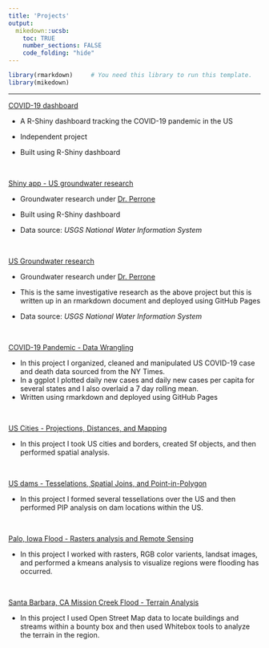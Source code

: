 ```yaml
---
title: 'Projects'
output:
  mikedown::ucsb:
    toc: TRUE
    number_sections: FALSE
    code_folding: "hide"
---
```

```r
library(rmarkdown)     # You need this library to run this template.
library(mikedown)   
```

***
[COVID-19 dashboard](https://angus-watters.shinyapps.io/covid-dashboard/)

  - A R-Shiny dashboard tracking the COVID-19 pandemic in the US 
  
  - Independent project 

  - Built using R-Shiny dashboard

<br>

[Shiny app - US groundwater research](https://angus-watters.shinyapps.io/groundwater-dash/)

  - Groundwater research under [Dr. Perrone](https://www.es.ucsb.edu/debra-perrone)
  
  - Built using R-Shiny dashboard
  
  - Data source: *USGS National Water Information System*
  
<br>

[US Groundwater research](https://anguswg-ucsb.github.io/groundwater_2/index.html)

  - Groundwater research under [Dr. Perrone](https://www.es.ucsb.edu/debra-perrone)
  
  - This is the same investigative research as the above project but this is written up in an rmarkdown document and deployed using GitHub Pages
  
  - Data source: *USGS National Water Information System*
  
<br>

[COVID-19 Pandemic - Data Wrangling](https://anguswg-ucsb.github.io/geog-176A-labs/lab-02.html)

  - In this project I organized, cleaned and manipulated US COVID-19 case and death data sourced from the NY Times.
  - In a ggplot I plotted daily new cases and daily new cases per capita for several states and I also overlaid a 7 day rolling mean. 
  - Written using rmarkdown and deployed using GitHub Pages
  
<br>


[US Cities - Projections, Distances, and Mapping](https://anguswg-ucsb.github.io/geog-176A-labs/lab-03.html)

  - In this project I took US cities and borders, created Sf objects, and then performed spatial analysis.

<br>

[US dams - Tesselations, Spatial Joins, and Point-in-Polygon](https://anguswg-ucsb.github.io/geog-176A-labs/lab-04.html)

  - In this project I formed several tessellations over the US and then performed PIP analysis on dam locations within the US.

<br>

[Palo, Iowa Flood - Rasters analysis and Remote Sensing](https://anguswg-ucsb.github.io/geog-176A-labs/lab-05.html)

  - In this project I worked with rasters, RGB color varients, landsat images, and performed a kmeans analysis to visualize regions were flooding has occurred.

<br>

[Santa Barbara, CA Mission Creek Flood - Terrain Analysis](https://anguswg-ucsb.github.io/geog-176A-labs/lab-06.html)

  - In this project I used Open Street Map data to locate buildings and streams within a bounty box and then used Whitebox tools to analyze the terrain in the region.

<br> 








































